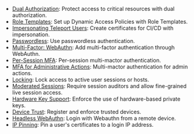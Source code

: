 - [Dual Authorization](../admin-guides/authentication/dual-authz.mdx): Protect access to critical resources with dual authorization.
- [Role Templates](../admin-guides/access-controls/role-templates.mdx): Set up Dynamic Access Policies with Role Templates.
- [Impersonating Teleport Users](../admin-guides/access-controls/impersonation.mdx): Create certificates for CI/CD with impersonation.
- [Passwordless](../admin-guides/authentication/passwordless.mdx): Use passwordless authentication.
- [Multi-Factor: WebAuthn](../admin-guides/authentication/webauthn.mdx): Add multi-factor authentication through WebAuthn.
- [Per-Session MFA](../admin-guides/authentication/per-session-mfa.mdx): Per-session multi-mactor authentication.
- [MFA for Administrative Actions](../admin-guides/authentication/mfa-for-admin-actions.mdx): Multi-mactor authentication for admin actions.
- [Locking](../admin-guides/access-controls/locking.mdx): Lock access to active user sessions or hosts.
- [Moderated Sessions](../admin-guides/access-controls/moderated-sessions.mdx): Require session auditors and allow fine-grained live session access.
- [Hardware Key Support](../admin-guides/authentication/hardware-key-support.mdx): Enforce the use of hardware-based private keys.
- [Device Trust](../admin-guides/authentication/device-trust/guide.mdx): Register and enforce trusted devices.
- [Headless WebAuthn](../admin-guides/authentication/headless.mdx): Login with Webauthn from a remote device.
- [IP Pinning](../admin-guides/access-controls/ip-pinning.mdx): Pin a user's certificates to a login IP address.
